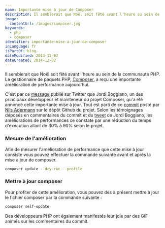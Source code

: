 ```yaml
---
name: Importante mise à jour de Composer
description: Il semblerait que Noël soit fêté avant l'heure au sein de la communauté PHP. Le gestionnaire de paquets PHP, Composer, a reçu une importante amélioration de performance aujourd'hui.
image:
  contentUrl: /images/composer.jpg
keywords:
  - php
  - composer
identifier: importante-mise-a-jour-de-composer
inLanguage: fr
isPartOf: blog
dateModified: 2014-12-02
dateCreated: 2014-12-02
---
```


Il semblerait que Noël soit fêté avant l'heure au sein de la communauté PHP. Le gestionnaire de paquets PHP, [Composer](https://getcomposer.org), a reçu une importante amélioration de performance aujourd'hui.

C'est par ce [message](https://twitter.com/seldaek/status/539727864523128832) publié sur Twitter que Jordi Boggiano, un des principaux développeur et mainteneur du projet Composer, qu'a été annoncé cette importante mise à jour. Tout est parti de ce [commit](https://github.com/composer/composer/pull/3482) posté par [Nils Adermann](https://twitter.com/naderman) sur le dépôt Github du projet. Selon les témoignages déposés en commentaires du commit et du [tweet](https://twitter.com/seldaek/status/539729674445012993) de Jordi Boggiano, les améliorations de performances ce constate par une réduction du temps d'exécution allant de 30% à 90% selon le projet.

### Mesure de l'amélioration

Afin de mesurer l'amélioration de performance que cette mise à jour consiste vous pouvez effectuer la commande suivante avant et après la mise à jour de composer.

```bash
composer update --dry-run --profile
```

### Mettre à jour composer

Pour profiter de cette amélioration, vous pouvez dès à présent mettre à jour le fichier composer par la commande suivante :

```bash
composer self-update
```

Des développeurs PHP ont également manifestés leur joie par des GIF animés sur les commentaires du commit.
